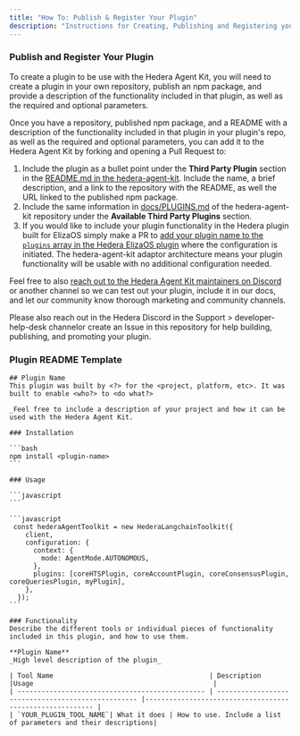 ---
title: "How To: Publish & Register Your Plugin"
description: "Instructions for Creating, Publishing and Registering your Hedera Agent Kit Plugin"
---


### Publish and Register Your Plugin

To create a plugin to be use with the Hedera Agent Kit, you will need to create a plugin in your own repository, publish an npm package, and provide a description of the functionality included in that plugin, as well as the required and optional parameters.

Once you have a repository, published npm package, and a README with a description of the functionality included in that plugin in your plugin's repo, as well as the required and optional parameters, you can add it to the Hedera Agent Kit by forking and opening a Pull Request to:

1. Include the plugin as a bullet point under the **Third Party Plugin** section in the [README.md in the hedera-agent-kit](https://github.com/hashgraph/hedera-agent-kit/blob/main/README.md#third-party-plugins). Include the name, a brief description, and a link to the repository with the README, as well the URL linked to the published npm package.
2. Include the same information in [docs/PLUGINS.md](https://github.com/hashgraph/hedera-agent-kit/blob/main/docs/PLUGINS.md#available-third-party-plugins) of the hedera-agent-kit repository under the **Available Third Party Plugins** section.
3. If you would like to include your plugin functionality in the Hedera plugin built for ElizaOS simply make a PR to [add your plugin name to the `plugins` array in the Hedera ElizaOS plugin](https://github.com/elizaos-plugins/plugin-hedera/blob/1.x/src/adapter-plugin/plugin.ts#L72) where the configuration is initiated. The hedera-agent-kit adaptor architecture means your plugin functionality will be usable with no additional configuration needed.

Feel free to also [reach out to the Hedera Agent Kit maintainers on Discord](https://hedera.com/discord) or another channel so we can test out your plugin, include it in our docs, and let our community know thorough marketing and community channels.

Please also reach out in the Hedera Discord in the Support > developer-help-desk channelor create an Issue in this repository for help building, publishing, and promoting your plugin.

### Plugin README Template

````
## Plugin Name
This plugin was built by <?> for the <project, platform, etc>. It was built to enable <who?> to <do what?>

_Feel free to include a description of your project and how it can be used with the Hedera Agent Kit. 

### Installation

```bash
npm install <plugin-name>
```

### Usage

```javascript
```

```javascript
 const hederaAgentToolkit = new HederaLangchainToolkit({
    client,
    configuration: {
      context: {
        mode: AgentMode.AUTONOMOUS,
      },
      plugins: [coreHTSPlugin, coreAccountPlugin, coreConsensusPlugin, coreQueriesPlugin, myPlugin],
    },
  });
```

### Functionality
Describe the different tools or individual pieces of functionality included in this plugin, and how to use them.

**Plugin Name**
_High level description of the plugin_

| Tool Name                                       | Description                                        |Usage                                             |
| ----------------------------------------------- | -------------------------------------------------- |--------------------------------------------------------- |
| `YOUR_PLUGIN_TOOL_NAME`| What it does | How to use. Include a list of parameters and their descriptions|

````
